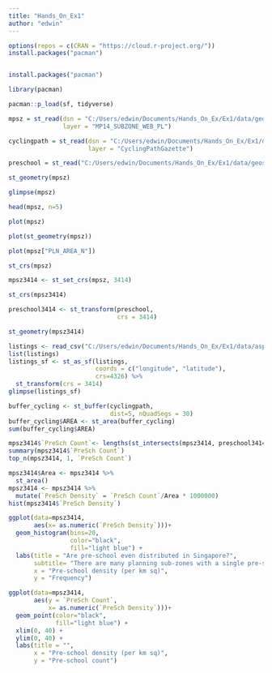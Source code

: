 ```yaml
---
title: "Hands_On_Ex1"
author: "edwin"
---
```


```r
options(repos = c(CRAN = "https://cloud.r-project.org/"))
install.packages("pacman")


install.packages("pacman")

library(pacman)

pacman::p_load(sf, tidyverse)

mpsz = st_read(dsn = "C:/Users/edwin/Documents/Hands_On_Ex/Ex1/data/geospatial", 
               layer = "MP14_SUBZONE_WEB_PL")

cyclingpath = st_read(dsn = "C:/Users/edwin/Documents/Hands_On_Ex/Ex1/data/geospatial", 
                      layer = "CyclingPathGazette")

preschool = st_read("C:/Users/edwin/Documents/Hands_On_Ex/Ex1/data/geospatial/PreSchoolsLocation.kml")

st_geometry(mpsz)

glimpse(mpsz)

head(mpsz, n=5)  

plot(mpsz)

plot(st_geometry(mpsz))

plot(mpsz["PLN_AREA_N"])

st_crs(mpsz)

mpsz3414 <- st_set_crs(mpsz, 3414)

st_crs(mpsz3414)

preschool3414 <- st_transform(preschool, 
                              crs = 3414)

st_geometry(mpsz3414)

listings <- read_csv("C:/Users/edwin/Documents/Hands_On_Ex/Ex1/data/aspatial/listings.csv")
list(listings) 
listings_sf <- st_as_sf(listings, 
                        coords = c("longitude", "latitude"),
                        crs=4326) %>%
  st_transform(crs = 3414)
glimpse(listings_sf)

buffer_cycling <- st_buffer(cyclingpath, 
                            dist=5, nQuadSegs = 30)
buffer_cycling$AREA <- st_area(buffer_cycling)
sum(buffer_cycling$AREA) 

mpsz3414$`PreSch Count`<- lengths(st_intersects(mpsz3414, preschool3414))
summary(mpsz3414$`PreSch Count`)
top_n(mpsz3414, 1, `PreSch Count`)

mpsz3414$Area <- mpsz3414 %>%
  st_area()
mpsz3414 <- mpsz3414 %>%
  mutate(`PreSch Density` = `PreSch Count`/Area * 1000000)
hist(mpsz3414$`PreSch Density`)

ggplot(data=mpsz3414, 
       aes(x= as.numeric(`PreSch Density`)))+
  geom_histogram(bins=20, 
                 color="black", 
                 fill="light blue") +
  labs(title = "Are pre-school even distributed in Singapore?",
       subtitle= "There are many planning sub-zones with a single pre-school, on the other hand, \nthere are two planning sub-zones with at least 20 pre-schools",
       x = "Pre-school density (per km sq)",
       y = "Frequency")

ggplot(data=mpsz3414, 
       aes(y = `PreSch Count`, 
           x= as.numeric(`PreSch Density`)))+
  geom_point(color="black", 
             fill="light blue") +
  xlim(0, 40) +
  ylim(0, 40) +
  labs(title = "",
       x = "Pre-school density (per km sq)",
       y = "Pre-school count")
```
